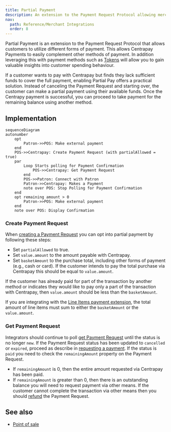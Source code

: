 ```yaml
---
title: Partial Payment
description: An extension to the Payment Request Protocol allowing merchant integrators to accept a partial amount of a transaction through Centrapay.
nav:
  path: Reference/Merchant Integrations
  order: 8
---
```


Partial Payment is an extension to the Payment Request Protocol that allows
customers to utilize different forms of payment. This allows Centrapay Payments
to easily complement other methods of payment. In addition
leveraging this with payment methods such as
[Tokens](https://docs.centrapay.com/api/assets#tokens-experimental) will allow you
to gain valuable insights into customer spending behaviour.

If a customer wants to pay with Centrapay but finds they lack sufficient funds
to cover the full payment, enabling Partial Pay offers a practical solution.
Instead of canceling the Payment Request and starting over, the customer can
make a partial payment using their available funds. Once the Centrapy payment
is successful, you can proceed to take payment for the remaining balance using
another method.

## Implementation

```mermaid
sequenceDiagram
autonumber
	opt
		Patron->>POS: Make external payment
	end
	POS->>Centrapay: Create Payment Request (with partialAllowed = true)
	par
		Loop Starts polling for Payment Confirmation
			POS->>Centrapay: Get Payment Request
		end
		POS->>Patron: Connect with Patron
		Patron->>Centrapay: Makes a Payment
		note over POS: Stop Polling for Payment Confirmation
	end
	opt remaining amount > 0
		Patron->>POS: Make external payment
	end
	note over POS: Display Confirmation
```

### Create Payment Request

When [creating a Payment Request](https://docs.centrapay.com/api/payment-requests#create-a-payment-request)
you can opt into partial payment by following these steps:

- Set `partialAllowed` to true.
- Set `value.amount` to the amount payable with Centrapay.
- Set `basketAmount` to the purchase total, including other forms of payment
(e.g., cash or card). If the customer intends to pay the total purchase via
Centrapay this should be equal to `value.amount`.

If the customer has already paid for part of the transaction by another method
or indicates they would like to pay only a part of the transaction with Centrapay,
then `value.amount` should be less than the `basketAmount`.

If you are integrating with the [Line Items payment extension](/guides/line-items),
the total amount of line items must sum to either the `basketAmount` or the
`value.amount`.

### Get Payment Request

Integrators should continue to poll [get Payment Request](https://docs.centrapay.com/api/payment-requests#get-a-payment-request)
until the status is no longer `new`. If the Payment Request status has been
updated to `cancelled` or `expired`, proceed as describe in [requesting a payment](/guides/requesting-payment#polling-for-payment-confirmation).
If the status is `paid` you need to check the `remainingAmount` property on the
Payment Request.

- If `remainingAmount` is 0, then the entire amount requested via Centrapay
has been paid.
- If `remainingAmount` is greater than 0, then there is an outstanding balance
you will need to request payment via other means. If the customer cannot complete
the transaction via other means then you should
[refund](https://docs.centrapay.com/api/payment-requests#refund-a-payment-request)
the Payment Request.

## See also

- [Point of sale](/guides/point-of-sale/)
